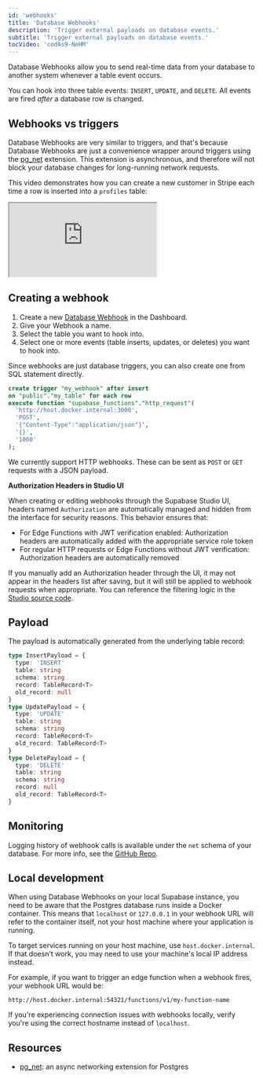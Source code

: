 ```yaml
---
id: 'webhooks'
title: 'Database Webhooks'
description: 'Trigger external payloads on database events.'
subtitle: 'Trigger external payloads on database events.'
tocVideo: 'codAs9-NeHM'
---
```


Database Webhooks allow you to send real-time data from your database to another system whenever a table event occurs.

You can hook into three table events: `INSERT`, `UPDATE`, and `DELETE`. All events are fired _after_ a database row is changed.

## Webhooks vs triggers

Database Webhooks are very similar to triggers, and that's because Database Webhooks are just a convenience wrapper around triggers using the [pg_net](/docs/guides/database/extensions/pgnet) extension. This extension is asynchronous, and therefore will not block your database changes for long-running network requests.

This video demonstrates how you can create a new customer in Stripe each time a row is inserted into a `profiles` table:

<div className="video-container">
  <iframe
    src="https://www.youtube-nocookie.com/embed/codAs9-NeHM"
    frameBorder="1"
    allow="accelerometer; autoplay; clipboard-write; encrypted-media; gyroscope; picture-in-picture"
    allowFullScreen
  ></iframe>
</div>

## Creating a webhook

1. Create a new [Database Webhook](/dashboard/project/_/integrations/webhooks/overview) in the Dashboard.
1. Give your Webhook a name.
1. Select the table you want to hook into.
1. Select one or more events (table inserts, updates, or deletes) you want to hook into.

Since webhooks are just database triggers, you can also create one from SQL statement directly.

```sql
create trigger "my_webhook" after insert
on "public"."my_table" for each row
execute function "supabase_functions"."http_request"(
  'http://host.docker.internal:3000',
  'POST',
  '{"Content-Type":"application/json"}',
  '{}',
  '1000'
);
```

We currently support HTTP webhooks. These can be sent as `POST` or `GET` requests with a JSON payload.

<Admonition type="note">

**Authorization Headers in Studio UI**

When creating or editing webhooks through the Supabase Studio UI, headers named `Authorization` are automatically managed and hidden from the interface for security reasons. This behavior ensures that:

- For Edge Functions with JWT verification enabled: Authorization headers are automatically added with the appropriate service role token
- For regular HTTP requests or Edge Functions without JWT verification: Authorization headers are automatically removed

If you manually add an Authorization header through the UI, it may not appear in the headers list after saving, but it will still be applied to webhook requests when appropriate. You can reference the filtering logic in the [Studio source code](https://github.com/supabase/supabase/blob/master/apps/studio/components/interfaces/Database/Hooks/FormContents.tsx#L104).

</Admonition>

## Payload

The payload is automatically generated from the underlying table record:

```typescript
type InsertPayload = {
  type: 'INSERT'
  table: string
  schema: string
  record: TableRecord<T>
  old_record: null
}
type UpdatePayload = {
  type: 'UPDATE'
  table: string
  schema: string
  record: TableRecord<T>
  old_record: TableRecord<T>
}
type DeletePayload = {
  type: 'DELETE'
  table: string
  schema: string
  record: null
  old_record: TableRecord<T>
}
```

## Monitoring

Logging history of webhook calls is available under the `net` schema of your database. For more info, see the [GitHub Repo](https://github.com/supabase/pg_net).

## Local development

When using Database Webhooks on your local Supabase instance, you need to be aware that the Postgres database runs inside a Docker container. This means that `localhost` or `127.0.0.1` in your webhook URL will refer to the container itself, not your host machine where your application is running.

To target services running on your host machine, use `host.docker.internal`. If that doesn't work, you may need to use your machine's local IP address instead.

For example, if you want to trigger an edge function when a webhook fires, your webhook URL would be:

```
http://host.docker.internal:54321/functions/v1/my-function-name
```

If you're experiencing connection issues with webhooks locally, verify you're using the correct hostname instead of `localhost`.

## Resources

- [pg_net](/docs/guides/database/extensions/pgnet): an async networking extension for Postgres

